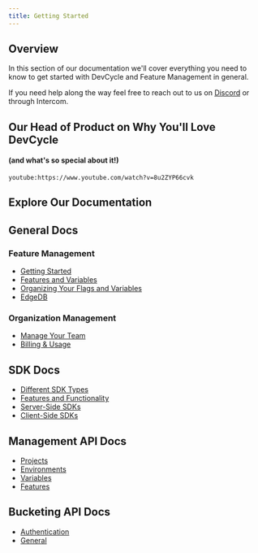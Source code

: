 ```yaml
---
title: Getting Started
---
```


## Overview

In this section of our documentation we'll cover everything you need to know to get started with DevCycle and Feature Management in general.

If you need help along the way feel free to reach out to us on [Discord](https://discord.gg/pKK4fJgGxG) or through Intercom.

## Our Head of Product on Why You'll Love DevCycle
#### (and what's so special about it!)

`youtube:https://www.youtube.com/watch?v=8u2ZYP66cvk`

## Explore Our Documentation

## General Docs

### Feature Management
 - [Getting Started](/docs/home/feature-management/getting-started/creating-an-account)
 - [Features and Variables](/docs/home/feature-management/features-and-variables/targeting-users)
 - [Organizing Your Flags and Variables](/docs/home/feature-management/organizing-your-flags-and-variables/feature-dashboard)
 - [EdgeDB](/docs/home/feature-management/edgedb/what-is-edgedb)


 ### Organization Management
 - [Manage Your Team](/docs/home/your-organization/manage-team/team-members)
 - [Billing & Usage](/docs/home/your-organization/billing-usage)

## SDK Docs
- [Different SDK Types](/docs/sdk/sdk-types)
- [Features and Functionality](/docs/sdk/features)
- [Server-Side SDKs](/docs/sdk/server-side-sdks/node)
- [Client-Side SDKs](/docs/sdk/client-side-sdks/javascript)


## Management API Docs
- [Projects](/management-api/#tag/Projects)
- [Environments](/management-api/#tag/Environments)
- [Variables](/management-api/#tag/Variables)
- [Features](/management-api/#tag/Features)


## Bucketing API Docs
- [Authentication](/bucketing-api/#section/Authentication)
- [General](/bucketing-api/#tag/devcycle)
